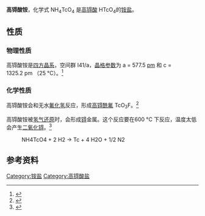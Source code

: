 {{Chembox
| ImageFile  = Ammoniumpertechnetat.png
| Section3={{Chembox Structure
| CrystalStructure  = [[四方晶系|四方晶系]]
| SpaceGroup      = I41/a(No.88)
| LattConst_a = 577.5 [[皮米|pm]]
| LattConst_c= 1325.2 pm
}}
| Section1={{Chembox Identifiers
| CASNo         = 34035-97-7
| CASNo_Ref = {{cascite|correct|CAS}}
| PubChem         = 9577286
| ChemSpider      = 7851725
| SMILES = [NH4+].[O-][Tc](=O)(=O)=O
}}
| Section2={{Chembox Properties
| Formula    = NH<sub>4</sub>TcO<sub>4</sub>
| Appearance    = 白色固体<ref name="The Radiochemistry of Technetium">{{Literatur |Autor=Edward Anders |Titel=The Radiochemistry of Technetium |Auflage=3021 |Verlag=National Academies |Datum=1960 |Seiten=4}}</ref>
| MolarMass    = 179.94
| Dichte          = 
| MeltingPt    = 325 °C<ref>{{Literatur |Autor=Klaus Schwochau |Titel=Technetium: Chemistry and Radiopharmaceutical Applications |Verlag=John Wiley & Sons |Datum=2008 |ISBN=3-527-61337-4 |Seiten=129}}</ref>
| Melting_notes=分解
| BoilingPt      = 
| Solubility     = 可溶<ref name="The Radiochemistry of Technetium" />
}}
| Section8={{Chembox Related
|OtherCations=[[高锝酸钠|高锝酸钠]]<br>[[高锝酸钾|高锝酸钾]]
| OtherAnions=[[高锰酸铵|高锰酸铵]]<br>[[高铼酸铵|高铼酸铵]]
}}
}}

'''高锝酸铵'''，化学式 NH<sub>4</sub>TcO<sub>4</sub> 是[[高锝酸|高锝酸]] HTcO<sub>4</sub>的[[铵|铵]][[盐_(化学)|盐]]。

== 性质 ==
=== 物理性质 ===
高锝酸铵是[[四方晶系|四方晶系]]，空间群 I41/a，[[晶格参数|晶格参数]]为 a = 577.5 [[皮米|pm]] 和 c = 1325.2 pm （25 °C）。<ref>{{Literatur |Autor=R. Faggiani, R. J. Gillespie, C. J. L. Lock, J. Pocé |Titel=The structure of ammonium pertechnetate at 295, 208 and 141 K |Datum=1980 |Seiten=231–233 |DOI=10.1107/S0567740880002993}}</ref>

=== 化学性质 ===
高锝酸铵会和无水[[氟化氢|氟化氢]]反应，形成[[高锝酰氟|高锝酰氟]] TcO<sub>3</sub>F。<ref>{{Literatur |Autor=J. Binenboym, U. El-Gad, H. Selig |Titel=Reaction of ammonium pertechnetate with anhydrous hydrogen fluoride. Vibrational spectra of pertechnetyl fluoride |Verlag=Inorg. Chem. |Datum=1974-02 |Seiten=319–321 |DOI=10.1021/ic50132a015}}</ref>

高锝酸铵被[[氢气|氢气]][[还原|还原]]时，会形成[[锝|锝]]金属。这个反应要在600 °C 下反应，温度太低会产生[[二氧化锝|二氧化锝]]。<ref>{{Literatur |Autor=Klaus Schwochau |Titel=Technetium: Chemistry and Radiopharmaceutical Applications |Verlag=John Wiley & Sons |Datum=2008 |ISBN=3-527-61337-4 |Seiten=94}}</ref>

:<chem>NH4TcO4 + 2 H2 -> Tc + 4 H2O + 1/2 N2</chem>

== 参考资料 ==
{{reflist}}
{{锝化合物}}
{{铵化合物}}

[[Category:铵盐|Category:铵盐]]
[[Category:高锝酸盐|Category:高锝酸盐]]